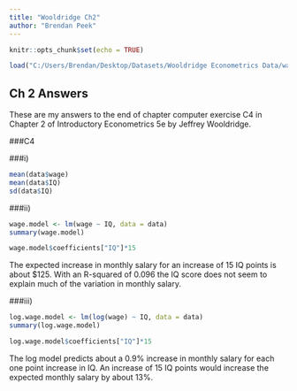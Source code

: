 ```yaml
---
title: "Wooldridge Ch2"
author: "Brendan Peek"
---
```


```r
knitr::opts_chunk$set(echo = TRUE)
```
```r
load("C:/Users/Brendan/Desktop/Datasets/Wooldridge Econometrics Data/wage2.RData")
```
## Ch 2 Answers

These are my answers to the end of chapter computer exercise C4 in Chapter 2 of Introductory Econometrics 5e by Jeffrey Wooldridge.

###C4


###i)
```r
mean(data$wage)
mean(data$IQ)
sd(data$IQ)
```

###ii)

```r
wage.model <- lm(wage ~ IQ, data = data)
summary(wage.model)
```

```r
wage.model$coefficients["IQ"]*15
```

The expected increase in monthly salary for an increase of 15 IQ points is about $125. With an R-squared of 0.096 the IQ score does not seem to explain much of the variation in monthly salary.

###iii)

```r
log.wage.model <- lm(log(wage) ~ IQ, data = data)
summary(log.wage.model)
```
```r
log.wage.model$coefficients["IQ"]*15
```
The log model predicts about a 0.9% increase in monthly salary for each one point increase in IQ. An increase of 15 IQ points would increase the expected monthly salary by about 13%.






